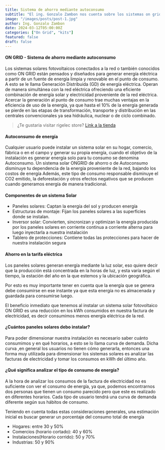 ```yaml
---
title: Sistema de ahorro mediante autoconsumo
subtitle: "El ing. Gonzalo Zambon nos cuenta sobre los sistemas on grid"
image: "/images/posts/post-1.jpg"
author: Ing. Gonzalo Zambon
date: 2024-03-12T05:00:00Z
categories: ["On Grid", "kits"]
featured: false
draft: false
---
```

#### ON GRID - Sistema de ahorro mediante autoconsumo

Los sistemas solares fotovoltaicos conectados a la red o también conocidos como ON GRID están pensados y diseñados para generar energía eléctrica a partir de un fuente de energía limpia y renovable en el punto de consumo. A esto se le llama Generación Distribuida (GD) de energía eléctrica. Operan de manera simultánea con la red eléctrica ofreciendo una eficiente combinación de energía solar y electricidad proveniente de la red eléctrica.
Acercar la generación al punto de consumo trae muchas ventajas en la eficiencia de uso de la energía, ya que hasta el 10% de la energía generada se pierde en las etapas de transformación, transporte y distribución en las centrales convencionales ya sea hidráulica, nuclear o de ciclo combinado.

> ¿Te gustaria visitar rigelec store?
[Link a la tienda](https://store.rigelec.com.ar/families/A%20-%20AHORRO)

#### Autoconsumo de energía

Cualquier usuario puede instalar un sistema solar en su hogar, comercio, fábrica o en el campo y generar su propia energía, cuando el objetivo de la instalación es generar energía solo para tu consumo se denomina Autoconsumo.
Un sistema solar ONGRID de ahorro o de Autoconsumo disminuye tu dependencia de la energía proveniente de la red, bajando los costos de energía
Además, este tipo de consumo responsable disminuye el CO2 emitido, la deforestación y otros efectos negativos que se producen cuando generamos energía de manera tradicional.

#### Componentes de un sistema Solar

- Paneles solares: Captan la energía del sol y producen energía
- Estructuras de montaje: Fijan los paneles solares a las superficies donde se instalan.
- Inversor solar: Convierten, sincronizan y optimizan la energía producida por los paneles solares en corriente continua a corriente alterna para luego inyectarla a nuestra instalación
- Tablero de protecciones: Contiene todas las protecciones para hacer de nuestra instalación segura

#### Ahorro en la tarifa eléctrica

Los paneles solares generan energía mediante la luz solar, eso quiere decir que la producción está concentrada en la horas de luz, y esta varía según el tiempo, la estación del año en la que estemos y la ubicación geográfica.

Por esto es muy importante tener en cuenta que la energía que se genera debe consumirse en ese instante ya que esta energía no es almacenada y guardada para consumirse luego.

El beneficio inmediato que tenemos al instalar un sistema solar fotovoltaico ON GRID es una reducción en los kWh consumidos en nuestra factura de electricidad, es decir consumimos menos energía eléctrica de la red.

#### ¿Cuántos paneles solares debo instalar?

Para poder dimensionar nuestra instalación es necesario saber cuánto consumimos y en qué horarios, a esto se lo llama curva de demanda. Dicha curva ,en general los usuarios no tienen cómo generarla, entonces una forma muy utilizada para dimensionar los sistemas solares es analizar las facturas de electricidad y tomar los consumos en kWh del último año.

#### ¿Qué significa analizar el tipo de consumo de energía?

A la hora de analizar los consumos de la factura de electricidad no es suficiente con ver el consumo de energía, ya que, podemos encontrarnos dos personas que tienen un consumo parecido pero que este es realizado en diferentes horarios. Cada tipo de usuario tendrá una curva de demanda diferente según sus hábitos de consumo.

Teniendo en cuenta todas estas consideraciones generales, una estimación inicial es buscar generar un porcentaje del consumo total de energía
- Hogares: entre 30 y 50%
- Comercios (horario cortado): 40 y 60%
- Instalaciones(Horario corrido): 50 y 70%
- Industrias: 50 y 90%
